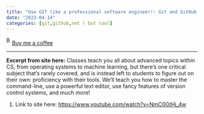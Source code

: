 ```yaml
---
title: "Use GIT like a professional software engineer!: Git and GitHub Crash Course for beginners"
date: "2023-04-14"
categories: [git,github,not r but cool]
---
```


<link href="https://fonts.googleapis.com/css?family=Cookie" rel="stylesheet"><a class="bmc-button" target="_blank" href="https://www.buymeacoffee.com/JoscelinRocha">![Buy me a coffee](https://cdn.buymeacoffee.com/buttons/bmc-new-btn-logo.svg){alt="Buy me a coffee" width="15" height="21"}Buy me a coffee</a>

------------------------------------------------------------------------

**Excerpt from site here:** Classes teach you all about advanced topics within CS, from operating systems to machine learning, but there's one critical subject that's rarely covered, and is instead left to students to figure out on their own: proficiency with their tools. We'll teach you how to master the command-line, use a powerful text editor, use fancy features of version control systems, and much more!

1.  Link to site here: <https://www.youtube.com/watch?v=NmC0GtHj_4w>

